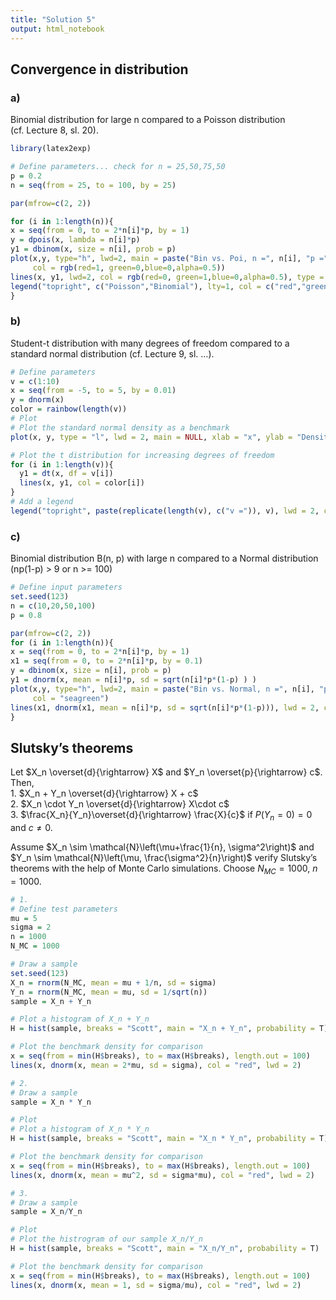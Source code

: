 ```yaml
---
title: "Solution 5"
output: html_notebook
---
```


## Convergence in distribution
### a)
Binomial distribution for large n compared to a Poisson distribution (cf. Lecture 8, sl. 20).

```r
library(latex2exp)

# Define parameters... check for n = 25,50,75,50
p = 0.2
n = seq(from = 25, to = 100, by = 25)

par(mfrow=c(2, 2))

for (i in 1:length(n)){
x = seq(from = 0, to = 2*n[i]*p, by = 1)
y = dpois(x, lambda = n[i]*p)
y1 = dbinom(x, size = n[i], prob = p)
plot(x,y, type="h", lwd=2, main = paste("Bin vs. Poi, n =", n[i], "p =", p),  xlab = "x", ylab="Probability mass", 
     col = rgb(red=1, green=0,blue=0,alpha=0.5))
lines(x, y1, lwd=2, col = rgb(red=0, green=1,blue=0,alpha=0.5), type = "h")
legend("topright", c("Poisson","Binomial"), lty=1, col = c("red","green"), cex=0.5)
}


```


### b)
Student-t distribution with many degrees of freedom compared to a standard normal distribution (cf. Lecture 9, sl. ...).

```r
# Define parameters
v = c(1:10)
x = seq(from = -5, to = 5, by = 0.01)
y = dnorm(x)
color = rainbow(length(v))
# Plot
# Plot the standard normal density as a benchmark
plot(x, y, type = "l", lwd = 2, main = NULL, xlab = "x", ylab = "Density", ylim = c(0, max(y)+0.1))

# Plot the t distribution for increasing degrees of freedom
for (i in 1:length(v)){
  y1 = dt(x, df = v[i])
  lines(x, y1, col = color[i])
}
# Add a legend
legend("topright", paste(replicate(length(v), c("v =")), v), lwd = 2, col = color)

```


### c)
Binomial distribution B(n, p) with large n compared to a Normal distribution (np(1-p) > 9 or n >= 100)


```r
# Define input parameters
set.seed(123)
n = c(10,20,50,100)
p = 0.8

par(mfrow=c(2, 2))
for (i in 1:length(n)){
x = seq(from = 0, to = 2*n[i]*p, by = 1)
x1 = seq(from = 0, to = 2*n[i]*p, by = 0.1)
y = dbinom(x, size = n[i], prob = p)
y1 = dnorm(x, mean = n[i]*p, sd = sqrt(n[i]*p*(1-p) ) )
plot(x,y, type="h", lwd=2, main = paste("Bin vs. Normal, n =", n[i], "p =", p),  xlab = "x", ylab="Mass/Density", 
     col = "seagreen")
lines(x1, dnorm(x1, mean = n[i]*p, sd = sqrt(n[i]*p*(1-p))), lwd = 2, col = "steelblue")
}

```

 

## Slutsky's theorems
Let $X_n \overset{d}{\rightarrow} X$ and $Y_n \overset{p}{\rightarrow} c$. Then,  
1. $X_n + Y_n \overset{d}{\rightarrow} X + c$  
2. $X_n \cdot Y_n \overset{d}{\rightarrow} X\cdot c$  
3. $\frac{X_n}{Y_n}\overset{d}{\rightarrow} \frac{X}{c}$ if $P(Y_n=0)=0$ and $c\neq 0$.  

Assume $X_n \sim \mathcal{N}\left(\mu+\frac{1}{n}, \sigma^2\right)$ and $Y_n \sim \mathcal{N}\left(\mu, \frac{\sigma^2}{n}\right)$ verify Slutsky's theorems with the help of Monte Carlo simulations. Choose $N_{MC} = 1000$, $n = 1000$.

```r
# 1.
# Define test parameters
mu = 5
sigma = 2
n = 1000
N_MC = 1000

# Draw a sample
set.seed(123)
X_n = rnorm(N_MC, mean = mu + 1/n, sd = sigma)
Y_n = rnorm(N_MC, mean = mu, sd = 1/sqrt(n))
sample = X_n + Y_n

# Plot a histogram of X_n + Y_n
H = hist(sample, breaks = "Scott", main = "X_n + Y_n", probability = T)

# Plot the benchmark density for comparison
x = seq(from = min(H$breaks), to = max(H$breaks), length.out = 100)
lines(x, dnorm(x, mean = 2*mu, sd = sigma), col = "red", lwd = 2)
```


```r
# 2.
# Draw a sample
sample = X_n * Y_n

# Plot
# Plot a histogram of X_n * Y_n
H = hist(sample, breaks = "Scott", main = "X_n * Y_n", probability = T)

# Plot the benchmark density for comparison
x = seq(from = min(H$breaks), to = max(H$breaks), length.out = 100)
lines(x, dnorm(x, mean = mu^2, sd = sigma*mu), col = "red", lwd = 2)
```


```r
# 3.
# Draw a sample
sample = X_n/Y_n

# Plot
# Plot the histrogram of our sample X_n/Y_n
H = hist(sample, breaks = "Scott", main = "X_n/Y_n", probability = T)

# Plot the benchmark density for comparison
x = seq(from = min(H$breaks), to = max(H$breaks), length.out = 100)
lines(x, dnorm(x, mean = 1, sd = sigma/mu), col = "red", lwd = 2)
```



